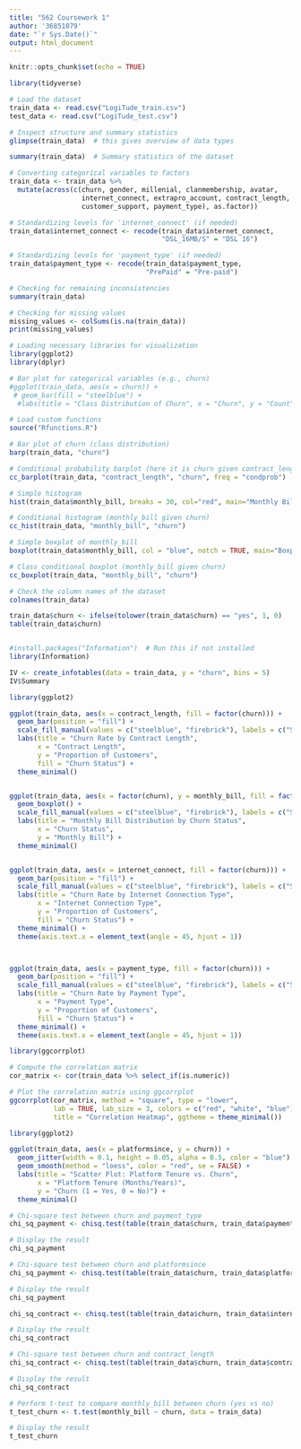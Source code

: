 ```yaml
---
title: "562 Coursework 1"
author: '36851079'
date: "`r Sys.Date()`"
output: html_document
---
```


```r
knitr::opts_chunk$set(echo = TRUE)
```

```r

library(tidyverse)

# Load the dataset
train_data <- read.csv("LogiTude_train.csv")
test_data <- read.csv("LogiTude_test.csv")    


```
```r

# Inspect structure and summary statistics
glimpse(train_data)  # this gives overview of data types


```

```r
summary(train_data)  # Summary statistics of the dataset
```


```r

# Converting categorical variables to factors
train_data <- train_data %>%
  mutate(across(c(churn, gender, millenial, clanmembership, avatar, 
                  internet_connect, extrapro_account, contract_length, 
                  customer_support, payment_type), as.factor))
```
```r
# Standardizing levels for 'internet_connect' (if needed)
train_data$internet_connect <- recode(train_data$internet_connect, 
                                      "DSL_16MB/S" = "DSL 16")

# Standardizing levels for 'payment_type' (if needed)
train_data$payment_type <- recode(train_data$payment_type, 
                                  "PrePaid" = "Pre-paid")

# Checking for remaining inconsistencies
summary(train_data)

```
```r

# Checking for missing values
missing_values <- colSums(is.na(train_data))
print(missing_values)

```

```r
# Loading necessary libraries for visualization
library(ggplot2)
library(dplyr)

```

```r
# Bar plot for categorical variables (e.g., churn)
#ggplot(train_data, aes(x = churn)) +
 # geom_bar(fill = "steelblue") +
  #labs(title = "Class Distribution of Churn", x = "Churn", y = "Count")
```

```r
# Load custom functions
source("Rfunctions.R")  

# Bar plot of churn (class distribution)
barp(train_data, "churn")

# Conditional probability barplot (here it is churn given contract_length)
cc_barplot(train_data, "contract_length", "churn", freq = "condprob")

# Simple histogram
hist(train_data$monthly_bill, breaks = 30, col="red", main="Monthly Bill Distribution", xlab="Monthly Bill")

# Conditional histogram (monthly_bill given churn)
cc_hist(train_data, "monthly_bill", "churn")

# Simple boxplot of monthly_bill
boxplot(train_data$monthly_bill, col = "blue", notch = TRUE, main="Boxplot of Monthly Bill")

# Class conditional boxplot (monthly_bill given churn)
cc_boxplot(train_data, "monthly_bill", "churn")
```





```r
# Check the column names of the dataset
colnames(train_data)

```
```r
train_data$churn <- ifelse(tolower(train_data$churn) == "yes", 1, 0)
table(train_data$churn)

```


```r

```


```r
#install.packages("Information")  # Run this if not installed
library(Information)

IV <- create_infotables(data = train_data, y = "churn", bins = 5)
IV$Summary

```
```r
library(ggplot2)

ggplot(train_data, aes(x = contract_length, fill = factor(churn))) +
  geom_bar(position = "fill") +
  scale_fill_manual(values = c("steelblue", "firebrick"), labels = c("Stayed", "Churned")) +
  labs(title = "Churn Rate by Contract Length",
       x = "Contract Length",
       y = "Proportion of Customers",
       fill = "Churn Status") +
  theme_minimal()


ggplot(train_data, aes(x = factor(churn), y = monthly_bill, fill = factor(churn))) +
  geom_boxplot() +
  scale_fill_manual(values = c("steelblue", "firebrick"), labels = c("Stayed", "Churned")) +
  labs(title = "Monthly Bill Distribution by Churn Status",
       x = "Churn Status",
       y = "Monthly Bill") +
  theme_minimal()


ggplot(train_data, aes(x = internet_connect, fill = factor(churn))) +
  geom_bar(position = "fill") +
  scale_fill_manual(values = c("steelblue", "firebrick"), labels = c("Stayed", "Churned")) +
  labs(title = "Churn Rate by Internet Connection Type",
       x = "Internet Connection Type",
       y = "Proportion of Customers",
       fill = "Churn Status") +
  theme_minimal() +
  theme(axis.text.x = element_text(angle = 45, hjust = 1))



ggplot(train_data, aes(x = payment_type, fill = factor(churn))) +
  geom_bar(position = "fill") +
  scale_fill_manual(values = c("steelblue", "firebrick"), labels = c("Stayed", "Churned")) +
  labs(title = "Churn Rate by Payment Type",
       x = "Payment Type",
       y = "Proportion of Customers",
       fill = "Churn Status") +
  theme_minimal() +
  theme(axis.text.x = element_text(angle = 45, hjust = 1))

```


```r
library(ggcorrplot)

# Compute the correlation matrix
cor_matrix <- cor(train_data %>% select_if(is.numeric)) 

# Plot the correlation matrix using ggcorrplot
ggcorrplot(cor_matrix, method = "square", type = "lower",
           lab = TRUE, lab_size = 3, colors = c("red", "white", "blue"),
           title = "Correlation Heatmap", ggtheme = theme_minimal())
```
```r
library(ggplot2)

ggplot(train_data, aes(x = platformsince, y = churn)) +
  geom_jitter(width = 0.1, height = 0.05, alpha = 0.5, color = "blue") + 
  geom_smooth(method = "loess", color = "red", se = FALSE) +
  labs(title = "Scatter Plot: Platform Tenure vs. Churn",
       x = "Platform Tenure (Months/Years)",
       y = "Churn (1 = Yes, 0 = No)") +
  theme_minimal()


```

```r

# Chi-square test between churn and payment_type
chi_sq_payment <- chisq.test(table(train_data$churn, train_data$payment_type))

# Display the result
chi_sq_payment


```
```r
# Chi-square test between churn and platformsince
chi_sq_payment <- chisq.test(table(train_data$churn, train_data$platformsince))

# Display the result
chi_sq_payment
```
```r
chi_sq_contract <- chisq.test(table(train_data$churn, train_data$internet_connect))

# Display the result
chi_sq_contract

```


```r
# Chi-square test between churn and contract_length
chi_sq_contract <- chisq.test(table(train_data$churn, train_data$contract_length))

# Display the result
chi_sq_contract


```

```r
# Perform t-test to compare monthly_bill between churn (yes vs no)
t_test_churn <- t.test(monthly_bill ~ churn, data = train_data)

# Display the result
t_test_churn

```




